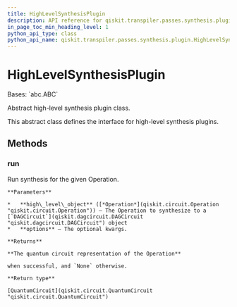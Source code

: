 ```yaml
---
title: HighLevelSynthesisPlugin
description: API reference for qiskit.transpiler.passes.synthesis.plugin.HighLevelSynthesisPlugin
in_page_toc_min_heading_level: 1
python_api_type: class
python_api_name: qiskit.transpiler.passes.synthesis.plugin.HighLevelSynthesisPlugin
---
```


# HighLevelSynthesisPlugin

<Class id="qiskit.transpiler.passes.synthesis.plugin.HighLevelSynthesisPlugin" isDedicatedPage={true} github="https://github.com/qiskit/qiskit/tree/stable/0.23/qiskit/transpiler/passes/synthesis/plugin.py" signature="HighLevelSynthesisPlugin">
  Bases: `abc.ABC`

  Abstract high-level synthesis plugin class.

  This abstract class defines the interface for high-level synthesis plugins.

  ## Methods

  ### run

  <Function id="qiskit.transpiler.passes.synthesis.plugin.HighLevelSynthesisPlugin.run" name="run" signature="abstract HighLevelSynthesisPlugin.run(high_level_object, **options)">
    Run synthesis for the given Operation.

    **Parameters**

    *   **high\_level\_object** ([*Operation*](qiskit.circuit.Operation "qiskit.circuit.Operation")) – The Operation to synthesize to a [`DAGCircuit`](qiskit.dagcircuit.DAGCircuit "qiskit.dagcircuit.DAGCircuit") object
    *   **options** – The optional kwargs.

    **Returns**

    **The quantum circuit representation of the Operation**

    when successful, and `None` otherwise.

    **Return type**

    [QuantumCircuit](qiskit.circuit.QuantumCircuit "qiskit.circuit.QuantumCircuit")
  </Function>
</Class>

